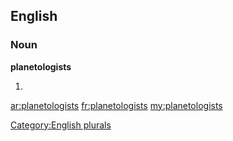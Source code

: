 ==English==

===Noun===
'''planetologists'''

# {{plural of|[[planetologist]]}}

[[Category:English plurals]]

[[ar:planetologists]]
[[fr:planetologists]]
[[my:planetologists]]